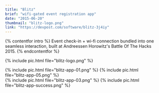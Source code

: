 ```yaml
---
title: "Blitz"
brief: "wifi-gated event registration app"
date: "2015-06-20"
thumbnail: "blitz-logo.png"
link: "https://devpost.com/software/blitz-3j4iy"
---
```


{% contentfor intro %}
Event check-in + wi-fi connection bundled into one seamless interaction, built at Andreessen Horowitz's Battle Of The Hacks 2015.
{% endcontentfor %}

{% include pic.html file="blitz-logo.png" %}

<div class="two-column">
{% include pic.html file="blitz-app-01.png" %}
{% include pic.html file="blitz-app-05.png" %}
</div>
<div class="two-column">
{% include pic.html file="blitz-app-03.png" %}
{% include pic.html file="blitz-app-success.png" %}
</div>
